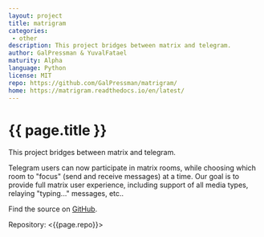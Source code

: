 ```yaml
---
layout: project
title: matrigram
categories: 
 - other
description: This project bridges between matrix and telegram.
author: GalPressman & YuvalFatael
maturity: Alpha
language: Python
license: MIT
repo: https://github.com/GalPressman/matrigram/
home: https://matrigram.readthedocs.io/en/latest/
---
```


# {{ page.title }}
This project bridges between matrix and telegram.

Telegram users can now participate in matrix rooms, while choosing
which room to "focus" (send and receive messages) at a time.
Our goal is to provide full matrix user experience, including support of
all media types, relaying "typing..." messages, etc..

Find the source on [GitHub](https://github.com/GalPressman/matrigram/).

Repository: <{{page.repo}}>
